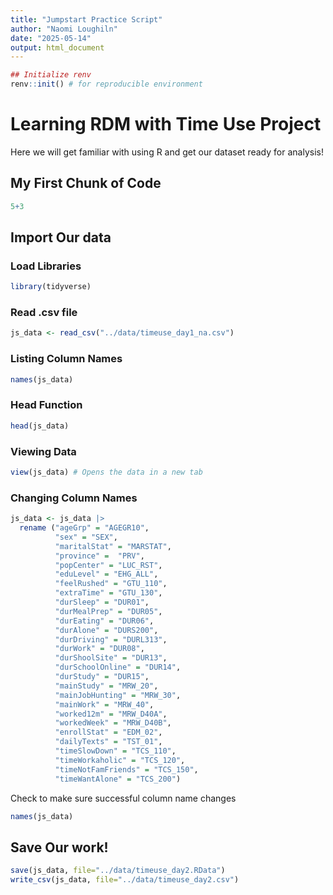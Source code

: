 ---
title: "Jumpstart Practice Script"
author: "Naomi Loughiln"
date: "2025-05-14"
output: html_document
---
```{r load-libraries, eval = FALSE}
## Initialize renv
renv::init() # for reproducible environment 
```

# Learning RDM with Time Use Project 

Here we will get familiar with using R and get our dataset ready for analysis! 

## My First Chunk of Code 

```{r cars}
5+3
```

## Import Our data 

### Load Libraries 
```{r}
library(tidyverse)
```

### Read .csv file 

```{r}
js_data <- read_csv("../data/timeuse_day1_na.csv")

```

### Listing Column Names 
```{r}
names(js_data)
```

### Head Function

```{r}
head(js_data)
```

### Viewing Data 

```{r}
view(js_data) # Opens the data in a new tab 
```

### Changing Column Names 

```{r}
js_data <- js_data |>
  rename ("ageGrp" = "AGEGR10",
          "sex" = "SEX",
          "maritalStat" = "MARSTAT",
          "province" =  "PRV",
          "popCenter" = "LUC_RST",
          "eduLevel" = "EHG_ALL",
          "feelRushed" = "GTU_110",
          "extraTime" = "GTU_130",
          "durSleep" = "DUR01",
          "durMealPrep" = "DUR05",
          "durEating" = "DUR06",
          "durAlone" = "DURS200",
          "durDriving" = "DURL313",
          "durWork" = "DUR08",
          "durShoolSite" = "DUR13",
          "durSchoolOnline" = "DUR14",
          "durStudy" = "DUR15",
          "mainStudy" = "MRW_20",
          "mainJobHunting" = "MRW_30",
          "mainWork" = "MRW_40",
          "worked12m" = "MRW_D40A",
          "workedWeek" = "MRW_D40B",
          "enrollStat" = "EDM_02",
          "dailyTexts" = "TST_01",
          "timeSlowDown" = "TCS_110",
          "timeWorkaholic" = "TCS_120",
          "timeNotFamFriends" = "TCS_150",
          "timeWantAlone" = "TCS_200")
```

Check to make sure successful column name changes 

```{r}
names(js_data)
```
## Save Our work!

```{r}
save(js_data, file="../data/timeuse_day2.RData")
write_csv(js_data, file="../data/timeuse_day2.csv")
```
